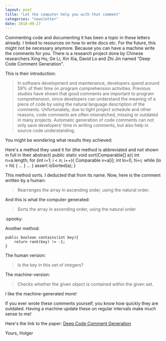 ```yaml
---
layout: post
title: "Let the computer help you with that comment"
categories: "newsletter"
date: 2018-09-27
---
```


Commenting code and documenting it has been a topic in these letters already. I linked to resources on how to write docs etc.
For the future, this might not be necessary anymore. Because you can have a machine write the comments for you. There is a research project done by Chinese researchers Xing Hu, Ge Li, Xin Xia, David Lo and Zhi Jin named "Deep Code Comment Generation".
<!--more-->
This is their introduction:
> In software development and maintenance, developers spend around 59% of their time on program comprehension activities. Previous studies have shown that good comments are important to program comprehension, since developers can understand the meaning of a piece of code by using the natural language description of the comments. Unfortunately, due to tight project schedule and other reasons, code comments are often mismatched, missing or outdated in many projects. Automatic generation of code comments can not only save developers’ time in writing comments, but also help in source code understanding.

You might be wondering what results they achieved:

Here's a method they used it for (the method is abbreviated and not shown in full in their abstract)
	public static void sort(Comparable[] a){
		int n=a.length;
		for (int i=1; i < n; i++){
			Comparable v=a[i];
			int lo=0, hi=i;
			while (lo < hi) { ... }
				...
		}
		assert isSorted(a);
	}

This method sorts. I deducted that from its name. Now, here is the comment written by a human:

> Rearranges the array in ascending order, using the natural order.

And this is what the computer generated:

> Sorts the array in ascending order, using the natural order

:spooky:

Another method:

	public boolean contains(int key){
		return rank(key) != -1;
	}

The human version:
> Is the key in this set of integers?

The machine-version:
> Checks whether the given object is contained within the given set.

I like the machine-generated more!

If you ever wrote these comments yourself, you know how quickly they are outdated. Having a machine update these on regular intervals make much sense to me!

Here's the link to the paper: [Deep Code Comment Generation](https://xin-xia.github.io/publication/icpc182.pdf)

Yours,
Holger
